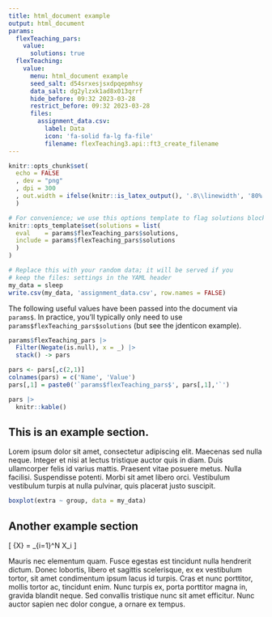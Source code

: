 ```yaml
---
title: html_document example
output: html_document
params:
  flexTeaching_pars:
    value:
      solutions: true
  flexTeaching:
    value:
      menu: html_document example
      seed_salt: d54srxesjsxdpqepmhsy
      data_salt: dg2ylzxk1ad8x013qrrf
      hide_before: 09:32 2023-03-28
      restrict_before: 09:32 2023-03-28
      files:
        assignment_data.csv:
          label: Data
          icon: 'fa-solid fa-lg fa-file'
          filename: flexTeaching3.api::ft3_create_filename
---
```


```r
knitr::opts_chunk$set(
  echo = FALSE
  , dev = "png"
  , dpi = 300
  , out.width = ifelse(knitr::is_latex_output(), '.8\\linewidth', '80%')
  )

# For convenience; we use this options template to flag solutions blocks
knitr::opts_template$set(solutions = list(
  eval    = params$flexTeaching_pars$solutions, 
  include = params$flexTeaching_pars$solutions
  )
)

# Replace this with your random data; it will be served if you 
# keep the files: settings in the YAML header
my_data = sleep
write.csv(my_data, 'assignment_data.csv', row.names = FALSE)

```

The following useful values have been passed into the document via `params$`. In practice, you'll typically only need to use `params$flexTeaching_pars$solutions` (but see the jdenticon example).

```r
params$flexTeaching_pars |> 
  Filter(Negate(is.null), x = _) |>
  stack() -> pars

pars <- pars[,c(2,1)]
colnames(pars) = c('Name', 'Value')
pars[,1] = paste0('`params$flexTeaching_pars$', pars[,1],'`')

pars |>
  knitr::kable()
```


## This is an example section.

Lorem ipsum dolor sit amet, consectetur adipiscing elit. Maecenas sed nulla neque. Integer et nisi at lectus tristique auctor quis in diam. Duis ullamcorper felis id varius mattis. Praesent vitae posuere metus. Nulla facilisi. Suspendisse potenti. Morbi sit amet libero orci. Vestibulum vestibulum turpis at nulla pulvinar, quis placerat justo suscipit. 

```r

boxplot(extra ~ group, data = my_data)
```

## Another example section

\[
\bar{X} = \frac{1}{N}\sum_{i=1}^N X_i
\]

Mauris nec elementum quam. Fusce egestas est tincidunt nulla hendrerit dictum. Donec lobortis, libero et sagittis scelerisque, ex ex vestibulum tortor, sit amet condimentum ipsum lacus id turpis. Cras et nunc porttitor, mollis tortor ac, tincidunt enim. Nunc turpis ex, porta porttitor magna in, gravida blandit neque. Sed convallis tristique nunc sit amet efficitur. Nunc auctor sapien nec dolor congue, a ornare ex tempus. 


